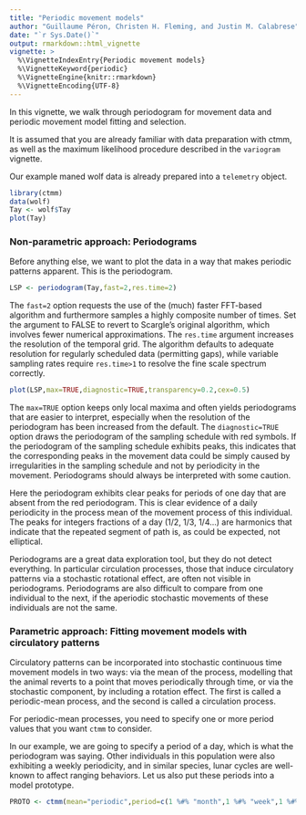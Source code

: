 ```yaml
---
title: "Periodic movement models"
author: "Guillaume Péron, Christen H. Fleming, and Justin M. Calabrese"
date: "`r Sys.Date()`"
output: rmarkdown::html_vignette
vignette: >
  %\VignetteIndexEntry{Periodic movement models}
  %\VignetteKeyword{periodic}
  %\VignetteEngine{knitr::rmarkdown}
  %\VignetteEncoding{UTF-8}
---
```


In this vignette, we walk through periodogram for movement data and periodic movement model fitting and selection.

It is assumed that you are already familiar with data preparation with ctmm, as well as the maximum likelihood procedure described in the `variogram` vignette.

Our example maned wolf data is already prepared into a `telemetry` object.

```r
library(ctmm)
data(wolf)
Tay <- wolf$Tay
plot(Tay)
```

### Non-parametric approach: Periodograms

Before anything else, we want to plot the data in a way that makes periodic patterns apparent. This is the periodogram.
```r
LSP <- periodogram(Tay,fast=2,res.time=2)
```
The `fast=2` option requests the use of the (much) faster FFT-based algorithm and furthermore samples a highly composite number of times. Set the argument to FALSE to revert to Scargle's original algorithm, which involves fewer numerical approximations. 
The `res.time` argument increases the resolution of the temporal grid. The algorithm defaults to adequate resolution for regularly scheduled data (permitting gaps), while variable sampling rates require `res.time>1` to resolve the fine scale spectrum correctly.

```r
plot(LSP,max=TRUE,diagnostic=TRUE,transparency=0.2,cex=0.5)
```

The `max=TRUE` option keeps only local maxima and often yields periodograms that are easier to interpret, especially when the resolution of the periodogram has been increased from the default.
The `diagnostic=TRUE` option draws the periodogram of the sampling schedule with red symbols. If the periodogram of the sampling schedule exhibits peaks, this indicates that the corresponding peaks in the movement data could be simply caused by irregularities in the sampling schedule and not by periodicity in the movement.
Periodograms should always be interpreted with some caution.   

Here the periodogram exhibits clear peaks for periods of one day that are absent from the red periodogram. This is clear evidence of a daily periodicity in the process mean of the movement process of this individual. The peaks for integers fractions of a day (1/2, 1/3, 1/4...) are harmonics that indicate that the repeated segment of path is, as could be expected, not elliptical.

Periodograms are a great data exploration tool, but they do not detect everything. In particular circulation processes, those that induce circulatory patterns via a stochastic rotational effect, are often not visible in periodograms. Periodograms are also difficult to compare from one individual to the next, if the aperiodic stochastic movements of these individuals are not the same.  

### Parametric approach: Fitting movement models with circulatory patterns
Circulatory patterns can be incorporated into stochastic continuous time movement models in two ways: via the mean of the process, modelling that the animal reverts to a point that moves periodically through time, or via the stochastic component, by including a rotation effect.
The first is called a periodic-mean process, and the second is called a circulation process.

For periodic-mean processes, you need to specify one or more period values that you want `ctmm` to consider. 

In our example, we are going to specify a period of a day, which is what the periodogram was saying. Other individuals in this population were also exhibiting a weekly periodicity, and in similar species, lunar cycles are well-known to affect ranging behaviors. Let us also put these periods into a model prototype.

```r
PROTO <- ctmm(mean="periodic",period=c(1 %#% "month",1 %#% "week",1 %#% "day"),circle=TRUE)
```

